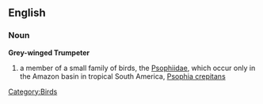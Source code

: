 ==English==
{{wikipedia}}
===Noun===
'''Grey-winged Trumpeter'''
# a member of a small family of birds, the [[Psophiidae]], which occur only in the Amazon basin in tropical South America, [[Psophia crepitans]]
[[Category:Birds]]